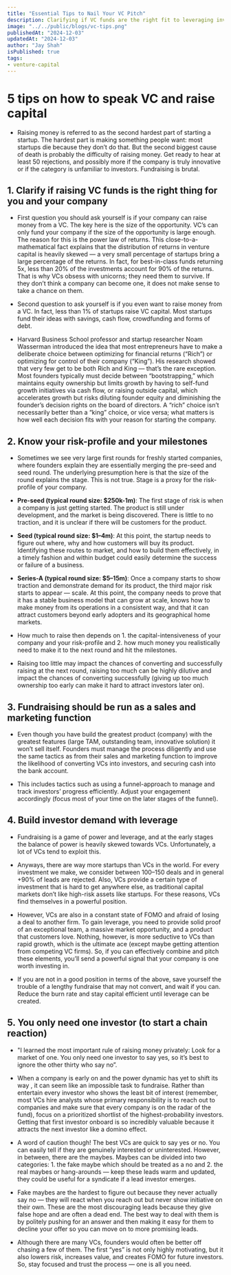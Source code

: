 ```yaml
---
title: "Essential Tips to Nail Your VC Pitch"
description: Clarifying if VC funds are the right fit to leveraging investor demand and securing that crucial first 'yes' for your startup.
image: "../../public/blogs/vc-tips.png"
publishedAt: "2024-12-03"
updatedAt: "2024-12-03"
author: "Jay Shah"
isPublished: true
tags: 
- venture-capital
---
```


# 5 tips on how to speak VC and raise capital

- Raising money is referred to as the second hardest part of starting a startup. The hardest part is making something people want: most startups die because they don’t do that. But the second biggest cause of death is probably the difficulty of raising money. Get ready to hear at least 50 rejections, and possibly more if the company is truly innovative or if the category is unfamiliar to investors. Fundraising is brutal.

## 1. Clarify if raising VC funds is the right thing for you and your company

- First question you should ask yourself is if your company can raise money from a VC. The key here is the size of the opportunity. VC’s can only fund your company if the size of the opportunity is large enough. The reason for this is the power law of returns. This close-to-a-mathematical fact explains that the distribution of returns in venture capital is heavily skewed — a very small percentage of startups bring a large percentage of the returns. In fact, for best-in-class funds returning 5x, less than 20% of the investments account for 90% of the returns. That is why VCs obsess with unicorns; they need them to survive. If they don’t think a company can become one, it does not make sense to take a chance on them.

- Second question to ask yourself is if you even want to raise money from a VC. In fact, less than 1% of startups raise VC capital. Most startups fund their ideas with savings, cash flow, crowdfunding and forms of debt.

- Harvard Business School professor and startup researcher Noam Wasserman introduced the idea that most entrepreneurs have to make a deliberate choice between optimizing for financial returns (“Rich”) or optimizing for control of their company (“King”). His research showed that very few get to be both Rich and King — that’s the rare exception. Most founders typically must decide between “bootstrapping,” which maintains equity ownership but limits growth by having to self-fund growth initiatives via cash flow, or raising outside capital, which accelerates growth but risks diluting founder equity and diminishing the founder’s decision rights on the board of directors. A “rich” choice isn’t necessarily better than a “king” choice, or vice versa; what matters is how well each decision fits with your reason for starting the company.

## 2. Know your risk-profile and your milestones

- Sometimes we see very large first rounds for freshly started companies, where founders explain they are essentially merging the pre-seed and seed round. The underlying presumption here is that the size of the round explains the stage. This is not true. Stage is a proxy for the risk-profile of your company. 

- **Pre-seed (typical round size: $250k-1m)**: The first stage of risk is when a company is just getting started. The product is still under development, and the market is being discovered. There is little to no traction, and it is unclear if there will be customers for the product.

- **Seed (typical round size: $1–4m)**: At this point, the startup needs to figure out where, why and how customers will buy its product. Identifying these routes to market, and how to build them effectively, in a timely fashion and within budget could easily determine the success or failure of a business.

- **Series-A (typical round size: $5–15m)**: Once a company starts to show traction and demonstrate demand for its product, the third major risk starts to appear — scale. At this point, the company needs to prove that it has a stable business model that can grow at scale, knows how to make money from its operations in a consistent way, and that it can attract customers beyond early adopters and its geographical home markets.

- How much to raise then depends on 1. the capital-intensiveness of your company and your risk-profile and 2. how much money you realistically need to make it to the next round and hit the milestones.

- Raising too little may impact the chances of converting and successfully raising at the next round, raising too much can be highly dilutive and impact the chances of converting successfully (giving up too much ownership too early can make it hard to attract investors later on).

## 3. Fundraising should be run as a sales and marketing function

-  Even though you have build the greatest product (company) with the greatest features (large TAM, outstanding team, innovative solution) it won’t sell itself. Founders must manage the process diligently and use the same tactics as from their sales and marketing function to improve the likelihood of converting VCs into investors, and securing cash into the bank account.

- This includes tactics such as using a funnel-approach to manage and track investors’ progress efficiently. Adjust your engagement accordingly (focus most of your time on the later stages of the funnel).

## 4. Build investor demand with leverage

- Fundraising is a game of power and leverage, and at the early stages the balance of power is heavily skewed towards VCs. Unfortunately, a lot of VCs tend to exploit this.

- Anyways, there are way more startups than VCs in the world. For every investment we make, we consider between 100–150 deals and in general +90% of leads are rejected. Also, VCs provide a certain type of investment that is hard to get anywhere else, as traditional capital markets don’t like high-risk assets like startups. For these reasons, VCs find themselves in a powerful position.

- However, VCs are also in a constant state of FOMO and afraid of losing a deal to another firm. To gain leverage, you need to provide solid proof of an exceptional team, a massive market opportunity, and a product that customers love. Nothing, however, is more seductive to VCs than rapid growth, which is the ultimate ace (except maybe getting attention from competing VC firms). So, if you can effectively combine and pitch these elements, you’ll send a powerful signal that your company is one worth investing in.

- If you are not in a good position in terms of the above, save yourself the trouble of a lengthy fundraise that may not convert, and wait if you can. Reduce the burn rate and stay capital efficient until leverage can be created.

## 5. You only need one investor (to start a chain reaction)

- "I learned the most important rule of raising money privately: Look for a market of one. You only need one investor to say yes, so it’s best to ignore the other thirty who say no”.

- When a company is early on and the power dynamic has yet to shift its way , it can seem like an impossible task to fundraise. Rather than entertain every investor who shows the least bit of interest (remember, most VCs hire analysts whose primary responsibility is to reach out to companies and make sure that every company is on the radar of the fund), focus on a prioritized shortlist of the highest-probability investors. Getting that first investor onboard is so incredibly valuable because it attracts the next investor like a domino effect.

- A word of caution though! The best VCs are quick to say yes or no. You can easily tell if they are genuinely interested or uninterested. However, in between, there are the maybes. Maybes can be divided into two categories: 1. the fake maybe which should be treated as a no and 2. the real maybes or hang-arounds — keep these leads warm and updated, they could be useful for a syndicate if a lead investor emerges.

- Fake maybes are the hardest to figure out because they never actually say no — they will react when you reach out but never show initiative on their own. These are the most discouraging leads because they give false hope and are often a dead end. The best way to deal with them is by politely pushing for an answer and then making it easy for them to decline your offer so you can move on to more promising leads.

- Although there are many VCs, founders would often be better off chasing a few of them. The first “yes” is not only highly motivating, but it also lowers risk, increases value, and creates FOMO for future investors. So, stay focused and trust the process — one is all you need.